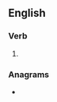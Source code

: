==English==

===Verb===
{{head|en|verb form}}

# {{en-past of|levitate}}

===Anagrams===
* {{anagrams|en|tvedalite}}
